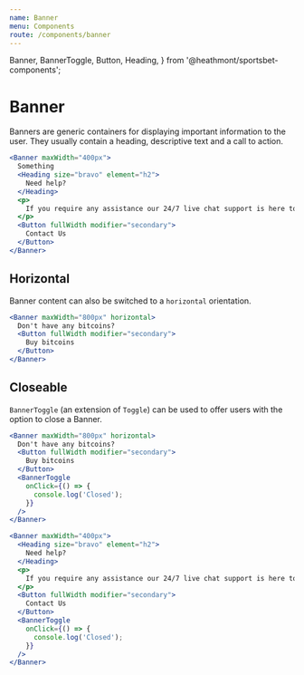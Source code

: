 ```yaml
---
name: Banner
menu: Components
route: /components/banner
---
```


  Banner,
  BannerToggle,
  Button,
  Heading,
} from '@heathmont/sportsbet-components';

# Banner

Banners are generic containers for displaying important information to the user. They usually contain a heading, descriptive text and a call to action.

```jsx react-live
<Banner maxWidth="400px">
  Something
  <Heading size="bravo" element="h2">
    Need help?
  </Heading>
  <p>
    If you require any assistance our 24/7 live chat support is here to help
  </p>
  <Button fullWidth modifier="secondary">
    Contact Us
  </Button>
</Banner>
```

## Horizontal

Banner content can also be switched to a `horizontal` orientation.

```jsx react-live
<Banner maxWidth="800px" horizontal>
  Don't have any bitcoins?
  <Button fullWidth modifier="secondary">
    Buy bitcoins
  </Button>
</Banner>
```

## Closeable

`BannerToggle` (an extension of `Toggle`) can be used to offer users with the option to close a Banner.

```jsx react-live
<Banner maxWidth="800px" horizontal>
  Don't have any bitcoins?
  <Button fullWidth modifier="secondary">
    Buy bitcoins
  </Button>
  <BannerToggle
    onClick={() => {
      console.log('Closed');
    }}
  />
</Banner>
```

```jsx react-live
<Banner maxWidth="400px">
  <Heading size="bravo" element="h2">
    Need help?
  </Heading>
  <p>
    If you require any assistance our 24/7 live chat support is here to help
  </p>
  <Button fullWidth modifier="secondary">
    Contact Us
  </Button>
  <BannerToggle
    onClick={() => {
      console.log('Closed');
    }}
  />
</Banner>
```
